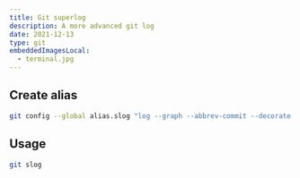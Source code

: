 ```yaml
---
title: Git superlog
description: A more advanced git log
date: 2021-12-13
type: git
embeddedImagesLocal:
  - terminal.jpg
---
```



## Create alias

```bash
git config --global alias.slog "log --graph --abbrev-commit --decorate --date=relative --format=format:'%C(bold blue)%h%C(reset) - %C(bold green)(%ar)%C(reset) %C(white)%s%C(reset) %C(dim white)- %an%C(reset)%C(bold yellow)%d%C(reset)' --all"
```

## Usage

```bash
git slog
```

<GatsbyImage
  objectFit="contain"
  alt="Terminal with output example"
  image={getImage(props.localImages[0])}
/>
